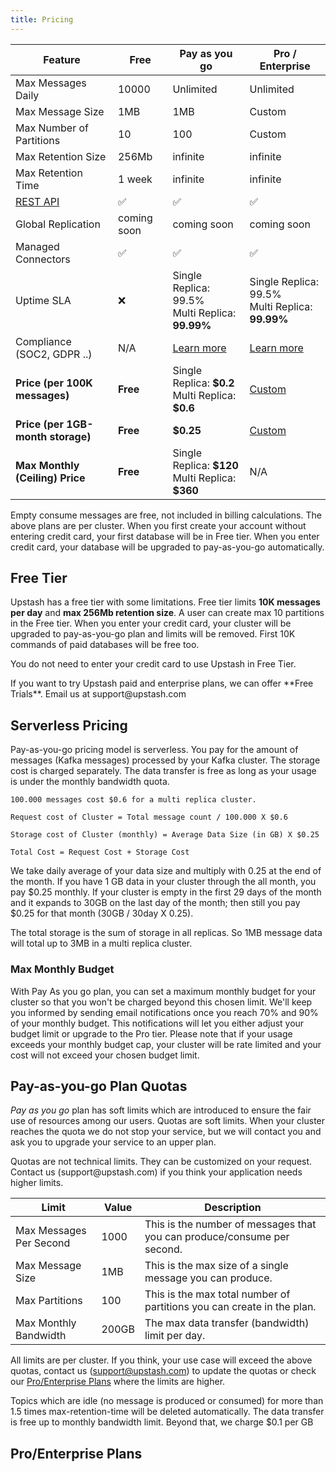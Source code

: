 ```yaml
---
title: Pricing
---
```


| Feature                           | Free        | Pay as you go                                            | Pro / Enterprise                                      |
| --------------------------------- | ----------- | -------------------------------------------------------- | ----------------------------------------------------- |
| Max Messages Daily                | 10000       | Unlimited                                                | Unlimited                                             |
| Max Message Size                  | 1MB         | 1MB                                                      | Custom                                                |
| Max Number of Partitions          | 10          | 100                                                      | Custom                                                |
| Max Retention Size                | 256Mb       | infinite                                                 | infinite                                              |
| Max Retention Time                | 1 week      | infinite                                                 | infinite                                              |
| [REST API](./../rest/restintro)   | ✅          | ✅                                                       | ✅                                                    |
| Global Replication                | coming soon | coming soon                                              | coming soon                                           |
| Managed Connectors                | ✅          | ✅                                                       | ✅                                                    |
| Uptime SLA                        | ❌          | Single Replica: 99.5% <br/> Multi Replica: **99.99%**    | Single Replica: 99.5% <br/> Multi Replica: **99.99%** |
| Compliance (SOC2, GDPR ..)        | N/A         | [Learn more](/common/help/compliance)                    | [Learn more](/common/help/compliance)                 |
| **Price (per 100K messages)**     | **Free**    | Single Replica: **\$0.2** <br/> Multi Replica: **\$0.6**| [Custom](#pro-enterprise-plans)                       |
| **Price (per 1GB-month storage)** | **Free**    | **\$0.25**                                                    | [Custom](#pro-enterprise-plans)                       |
| **Max Monthly (Ceiling) Price**   | **Free**    | Single Replica: **\$120** <br/> Multi Replica: **\$360** | N/A                                                   |

<Info>
  Empty consume messages are free, not included in billing calculations.
</Info>

<Info>
  The above plans are per cluster. When you first create your account without
  entering credit card, your first database will be in Free tier. When you enter
  credit card, your database will be upgraded to pay-as-you-go automatically.
</Info>

## Free Tier

Upstash has a free tier with some limitations. Free tier limits **10K messages
per day** and **max 256Mb retention size**. A user can create max 10 partitions
in the Free tier. When you enter your credit card, your cluster will be upgraded
to pay-as-you-go plan and limits will be removed.
First 10K commands of paid databases will be free too.


You do not need to enter your credit card to use Upstash in Free Tier.

<Tip>
  If you want to try Upstash paid and enterprise plans, we can offer **Free
  Trials**. Email us at support@upstash.com
</Tip>

## Serverless Pricing

Pay-as-you-go pricing model is serverless. You pay for the amount of messages
(Kafka messages) processed by your Kafka cluster. The storage cost is charged
separately. The data transfer is free as long as your usage is under the monthly
bandwidth quota.

```text
100.000 messages cost $0.6 for a multi replica cluster.

Request cost of Cluster = Total message count / 100.000 X $0.6

Storage cost of Cluster (monthly) = Average Data Size (in GB) X $0.25

Total Cost = Request Cost + Storage Cost
```

We take daily average of your data size and multiply with 0.25 at the end of the
month. If you have 1 GB data in your cluster through the all month, you pay
\$0.25 monthly. If your cluster is empty in the first 29 days of the month and it
expands to 30GB on the last day of the month; then still you pay \$0.25 for that
month (30GB / 30day X 0.25).

<Note>
  The total storage is the sum of storage in all replicas. So 1MB message data
  will total up to 3MB in a multi replica cluster.
</Note>

### Max Monthly Budget

With Pay As you go plan, you can set a maximum monthly budget for your cluster so that you won't be charged beyond this chosen limit. We'll keep you informed by sending email notifications once you reach 70% and 90% of your monthly budget. This notifications will let you  either adjust your budget limit or upgrade to the Pro tier. Please note that if your usage exceeds your monthly budget cap, your cluster will be rate limited and your cost will not exceed your chosen budget limit.

## Pay-as-you-go Plan Quotas

_Pay as you go_ plan has soft limits which are introduced to ensure the fair use
of resources among our users. Quotas are soft limits. When your cluster reaches
the quota we do not stop your service, but we will contact you and ask you to
upgrade your service to an upper plan.

<Note>
  Quotas are not technical limits. They can be customized on your request.
  Contact us (support@upstash.com) if you think your application needs higher
  limits.
</Note>

| Limit                   | Value | Description                                                             |
| ----------------------- | ----- | ----------------------------------------------------------------------- |
| Max Messages Per Second | 1000  | This is the number of messages that you can produce/consume per second. |
| Max Message Size        | 1MB  | This is the max size of a single message you can produce.               |
| Max Partitions          | 100   | This is the max total number of partitions you can create in the plan.  |
| Max Monthly Bandwidth     | 200GB | The max data transfer (bandwidth) limit per day.                        |

All limits are per cluster. If you think, your use case will exceed the above
quotas, contact us (support@upstash.com) to update the quotas or check our
[Pro/Enterprise Plans](#pro-enterprise-plans) where the limits are higher.

<Note>
  Topics which are idle (no message is produced or consumed) for more than 1.5
  times max-retention-time will be deleted automatically.
</Note>

<Info>
    The data transfer is free up to monthly bandwidth limit. Beyond that, we charge $0.1 per GB
</Info>

## Pro/Enterprise Plans

<Snippet file="enterprise.mdx" />
